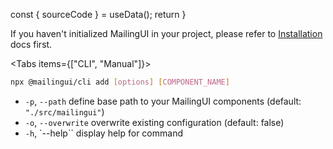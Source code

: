 
  const { sourceCode } = useData();
  return <Codeblock code={sourceCode} /> 
}

If you haven't initialized MailingUI in your project, please refer to [Installation](/docs/guide/installation) docs first.

<Tabs items={["CLI", "Manual"]}>
  <Tab>
  <DynamicCode textContent=" [options] [COMPONENT_NAME]" installName={props.cli}>
  ```bash copy
  npx @mailingui/cli add [options] [COMPONENT_NAME]
  ```
  </DynamicCode>

  - `-p`, `--path` define base path to your MailingUI components (default: `"./src/mailingui"`)
  - `-o`, `--overwrite` overwrite existing configuration (default: false)
  - `-h`, `--help`` display help for command
  </Tab>
  <Tab>
    <InstallationCode />
  </Tab>
</Tabs>
